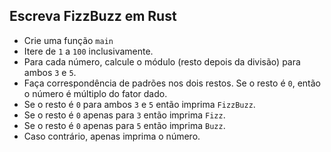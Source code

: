 
## Escreva FizzBuzz em Rust

<FizzBuzzRules />

<FizzBuzzRustCode />

- Crie uma função `main`
- Itere de `1` a `100` inclusivamente.
- Para cada número, calcule o módulo (resto depois da divisão) para ambos `3` e `5`.
- Faça correspondência de padrões nos dois restos.
    Se o resto é `0`, então o número é múltiplo do fator dado.
- Se o resto é `0` para ambos `3` e `5` então imprima `FizzBuzz`.
- Se o resto é `0` apenas para `3` então imprima `Fizz`.
- Se o resto é `0` apenas para `5` então imprima `Buzz`.
- Caso contrário, apenas imprima o número.